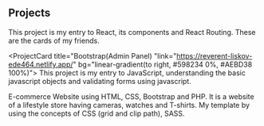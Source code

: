 ## Projects

<ProjectCard title="Avatar cards" link="https://tender-euler-232dc2.netlify.app/" bg="linear-gradient(to right, #D4145A 0%, #FBB03B 100%)">
This project is my entry to React, its components and React Routing. These are the cards of my friends.
</ProjectCard> 



<ProjectCard title="Bootstrap(Admin Panel)
"link="https://reverent-liskov-ede464.netlify.app/" bg="linear-gradient(to right, 	#598234 0%, #AEBD38 100%)">
This project is my entry to JavaScript, understanding the basic javascript objects and validating forms using javascript.
</ProjectCard>

<ProjectCard title="E Commerce" link="https://github.com/kartikagrawal17/ecommerce1.github.io" bg="linear-gradient(to right, #598234 0%, #AEBD38 100%)">
E-commerce Website using HTML, CSS, Bootstrap and PHP. It is a website of a lifestyle store having cameras, watches and T-shirts.
</ProjectCard>

<ProjectCard title="CSS SASS" link="https://reverent-lamarr-ebe3b6.netlify.app/" bg="linear-gradient(to right, #D4145A  0%, #FBB03B 100%)">
My template by using the concepts of CSS (grid and clip path), SASS.  
</ProjectCard>
